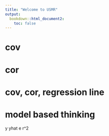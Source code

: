 ```yaml
---
title: "Welcome to USMR"
output: 
  bookdown::html_document2:
    toc: false
---
```


# cov

# cor

# cov, cor, regression line

# model based thinking

y 
yhat
e
r^2



